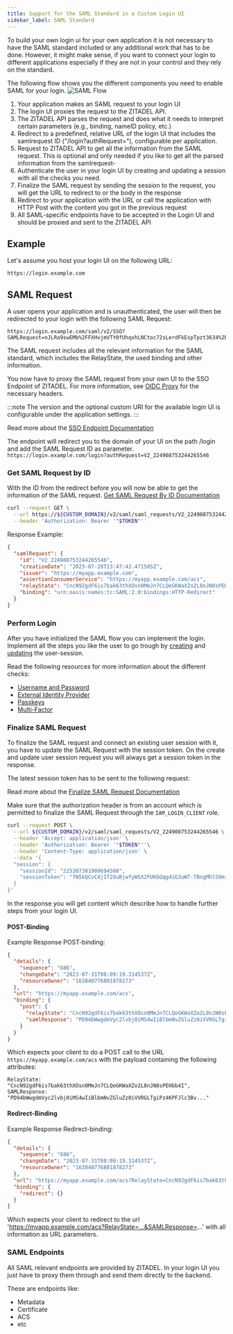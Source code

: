 ```yaml
---
title: Support for the SAML Standard in a Custom Login UI
sidebar_label: SAML Standard
---
```


To build your own login ui for your own application it is not necessary to have the SAML standard included or any additional work that has to be done.
However, it might make sense, if you want to connect your login to different applications especially if they are not in your control and they rely on the standard.

The following flow shows you the different components you need to enable SAML for your login.
![SAML Flow](/img/guides/login-ui/saml-flow.png)

1. Your application makes an SAML request to your login UI
2. The login UI proxies the request to the ZITADEL API.
3. The ZITADEL API parses the request and does what it needs to interpret certain parameters (e.g., binding, nameID policy, etc.)
4. Redirect to a predefined, relative URL of the login UI that includes the samlrequest ID ("/login?authRequest="), configurable per application.
5. Request to ZITADEL API to get all the information from the SAML request. This is optional and only needed if you like to get all the parsed information from the samlrequest-
6. Authenticate the user in your login UI by creating and updating a session with all the checks you need.
7. Finalize the SAML request by sending the session to the request, you will get the URL to redirect to or the body in the response
8. Redirect to your application with the URL or call the application with HTTP Post with the content you got in the previous request
9. All SAML-specific endpoints have to be accepted in the Login UI and should be proxied and sent to the ZITADEL API


## Example

Let's assume you host your login UI on the following URL:
```
https://login.example.com
```

## SAML Request

A user opens your application and is unauthenticated, the user will then be redirected to your login with the following SAML Request:
```
https://login.example.com/saml/v2/SSO?SAMLRequest=nJLRa9swEMb%2FFXHvjmVTY0fUhqxhLNCtoc72sLerdFkEspTpzt3634%2BkGXQw8tBX6X76vk%2F33TJO4WhWsxziI%2F2ciUX9nkJkc7roYc7RJGTPJuJEbMSacfX53tQLbZCZsvgU4Q1yvM4cc5JkUwC1WffgXdHW1c2%2BclVtK6yc68hVnWvssqVm79p23za01E%2BuA%2FWNMvsUe6gXGtSGeaZNZMEoPdS6bgpdFbrd6aW50abuFk3Tfge1JhYfUc7kQeRoyjIki%2BGQWEynO12ebJfPdTmOD6BWf0PdpcjzRHmk%2FOwtfX28%2Fy%2BvLzxaBrW9pPvgo%2FPxx%2FWveHodYvNpt9sW24dxB8N5HeacLauPKU8o1x85nXhX7M%2BjhqJ4eYHhis%2BJBB0K3pZvpIZLDb7gRJv1NgVvX94hLxkje4oCahVC%2BnWXCYV6kDwTlMOr5L9lG%2F4EAAD%2F%2Fw%3D%3D&RelayState=CncN92gdF6is7bak63thXOsn0MmJn7CLQeGKWaXZo2L8nJN0sPEHbb4I
```

The SAML request includes all the relevant information for the SAML standard, which includes the RelayState, the used binding and other information.

You now have to proxy the SAML request from your own UI to the SSO Endpoint of ZITADEL.
For more information, see [OIDC Proxy](./typescript-login-ui#oidc-proxy) for the necessary headers.

:::note
The version and the optional custom URI for the available login UI is configurable under the application settings.
:::

Read more about the [SSO Endpoint Documentation](/docs/apis/saml/endpoints#sso_endpoint)

The endpoint will redirect you to the domain of your UI on the path /login and add the SAML Request ID as parameter.
```https://login.example.com/login?authRequest=V2_224908753244265546```

### Get SAML Request by ID

With the ID from the redirect before you will now be able to get the information of the SAML request.
[Get SAML Request By ID Documentation](/docs/apis/resources/saml_service_v2/saml-service-get-saml-request)

```bash
curl --request GET \
  --url https://${CUSTOM_DOMAIN}/v2/saml/saml_requests/V2_224908753244265546 \
  --header 'Authorization: Bearer '"$TOKEN"''
```

Response Example:

```json
{
  "samlRequest": {
    "id": "V2_224908753244265546",
    "creationDate": "2023-07-28T13:47:43.471505Z",
    "issuer": "https://myapp.example.com",
    "assertionConsumerService": "https://myapp.example.com/acs",
    "relayState": "CncN92gdF6is7bak63thXOsn0MmJn7CLQeGKWaXZo2L8nJN0sPEHbb4I",
    "binding": "urn:oasis:names:tc:SAML:2.0:bindings:HTTP-Redirect"
  }
}
```

### Perform Login

After you have initialized the SAML flow you can implement the login.
Implement all the steps you like the user to go trough by [creating](/docs/apis/resources/session_service_v2/session-service-create-session) and [updating](/docs/apis/resources/session_service_v2/session-service-set-session) the user-session.

Read the following resources for more information about the different checks:
- [Username and Password](./username-password)
- [External Identity Provider](./external-login)
- [Passkeys](./passkey)
- [Multi-Factor](./mfa)

### Finalize SAML Request

To finalize the SAML request and connect an existing user session with it, you have to update the SAML Request with the session token.
On the create and update user session request you will always get a session token in the response.

The latest session token has to be sent to the following request:

Read more about the [Finalize SAML Request Documentation](/docs/apis/resources/saml_service_v2/saml-service-create-response)

Make sure that the authorization header is from an account which is permitted to finalize the SAML Request through the `IAM_LOGIN_CLIENT` role.
```bash
curl --request POST \
  --url ${CUSTOM_DOMAIN}/v2/saml/saml_requests/V2_224908753244265546 \
  --header 'Accept: application/json' \
  --header 'Authorization: Bearer '"$TOKEN"''\
  --header 'Content-Type: application/json' \
  --data '{
  "session": {
    "sessionId": "225307381909694508",
    "sessionToken": "7N5kQCvC4jIf2OuBjwfyWSX2FUKbQqg4iG3uWT-TBngMhlS9miGUwpyUaN0HJ8OcbSzk4QHZy_Bvvv"
  }
}'
```

In the response you will get content which describe how to handle further steps from your login UI.

#### POST-Binding

Example Response POST-binding:
```json
{
  "details": {
    "sequence": "686",
    "changeDate": "2023-07-31T08:09:19.314537Z",
    "resourceOwner": "163840776801878273"
  },
  "url": "https://myapp.example.com/acs",
  "binding": {
    "post": {
      "relayState": "CncN92gdF6is7bak63thXOsn0MmJn7CLQeGKWaXZo2L8nJN0sPEHbb4I",
      "samlResponse": "PD94bWwgdmVyc2lvbj0iMS4wIiBlbmNvZGluZz0iVVRGLTgiPz4KPFJlc3Bv..."
    }
  }
}
```

Which expects your client to do a POST call to the URL `https://myapp.example.com/acs` with the payload containing the following attributes:

```
RelayState: "CncN92gdF6is7bak63thXOsn0MmJn7CLQeGKWaXZo2L8nJN0sPEHbb4I",
SAMLResponse: "PD94bWwgdmVyc2lvbj0iMS4wIiBlbmNvZGluZz0iVVRGLTgiPz4KPFJlc3Bv..."
```

#### Redirect-Binding

Example Response Redirect-binding:
```json
{
  "details": {
    "sequence": "686",
    "changeDate": "2023-07-31T08:09:19.314537Z",
    "resourceOwner": "163840776801878273"
  },
  "url": "https://myapp.example.com/acs?RelayState=CncN92gdF6is7bak63thXOsn0MmJn7CLQeGKWaXZo2L8nJN0sPEHbb4I&SAMLResponse=PD94bWwgdmVyc2lvbj0iMS4wIiBlbmNvZGluZz0iVVRGLTgiPz4KPFJlc3Bv...",
  "binding": {
    "redirect": {}
  }
}
```

Which expects your client to redirect to the url 'https://myapp.example.com/acs?RelayState=...&SAMLResponse=...' with all information as URL parameters.

### SAML Endpoints

All SAML relevant endpoints are provided by ZITADEL. In your login UI you just have to proxy them through and send them directly to the backend.

These are endpoints like:
- Metadata
- Certificate
- ACS
- etc
